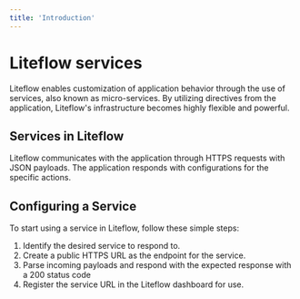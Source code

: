 ```yaml
---
title: 'Introduction'
---
```


# Liteflow services

Liteflow enables customization of application behavior through the use of services, also known as micro-services. By utilizing directives from the application, Liteflow's infrastructure becomes highly flexible and powerful.

## Services in Liteflow

Liteflow communicates with the application through HTTPS requests with JSON payloads. The application responds with configurations for the specific actions.

## Configuring a Service

To start using a service in Liteflow, follow these simple steps:

1. Identify the desired service to respond to.
2. Create a public HTTPS URL as the endpoint for the service.
3. Parse incoming payloads and respond with the expected response with a 200 status code
4. Register the service URL in the Liteflow dashboard for use.
